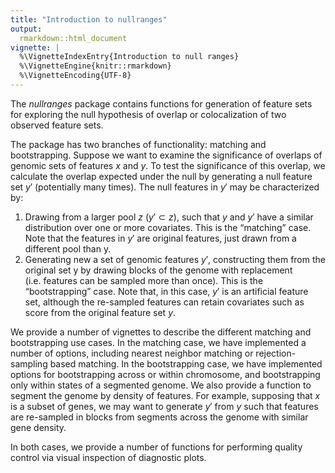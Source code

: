 ```yaml
---
title: "Introduction to nullranges"
output:
  rmarkdown::html_document
vignette: |
  %\VignetteIndexEntry{Introduction to null ranges}
  %\VignetteEngine{knitr::rmarkdown}
  %\VignetteEncoding{UTF-8}
---
```


The *nullranges* package contains functions for generation of feature
sets for exploring the null hypothesis of overlap or colocalization of
two observed feature sets.

The package has two branches of functionality: matching and
bootstrapping. Suppose we want to examine the significance of overlaps
of genomic sets of features $x$ and $y$. To test the significance of
this overlap, we calculate the overlap expected under the null by
generating a null feature set $y'$ (potentially many times). The null
features in $y'$ may be characterized by:

1. Drawing from a larger pool $z$ ($y' \subset z$), such that $y$ and
   $y'$ have a similar distribution over one or more covariates. This
   is the "matching" case. Note that the features in $y'$ are original
   features, just drawn from a different pool than y.
2. Generating new a set of genomic features $y'$, constructing them
   from the original set y by drawing blocks of the genome with
   replacement (i.e. features can be sampled more than once). This is
   the "bootstrapping" case. Note that, in this case, $y'$ is an
   artificial feature set, although the re-sampled features can retain
   covariates such as score from the original feature set $y$.

We provide a number of vignettes to describe the different matching
and bootstrapping use cases. In the matching case, we have implemented
a number of options, including nearest neighbor matching or
rejection-sampling based matching. In the bootstrapping case, we have
implemented options for bootstrapping across or within chromosome, and
bootstrapping only within states of a segmented genome. We also
provide a function to segment the genome by density of features. For
example, supposing that $x$ is a subset of genes, we may want to
generate $y'$ from $y$ such that features are re-sampled in blocks
from segments across the genome with similar gene density.  

In both cases, we provide a number of functions for performing quality
control via visual inspection of diagnostic plots.
